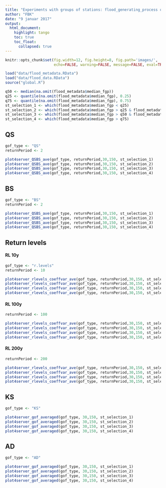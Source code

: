 ```yaml
---
title: "Experiments with groups of stations: flood_generating_process quantiles"
author: "FBK"
date: "9 januar 2017"
output: 
  html_document:
    highlight: tango
    toc: true
    toc_float:
      collapsed: true
---
```



```r
knitr::opts_chunk$set(fig.width=12, fig.height=8, fig.path='images/',
                      echo=FALSE, warning=FALSE, message=FALSE, eval=TRUE)
```

```r

load("data/flood_metadata.RData")
load("data/flood_data.RData")
source("global.R")

q50 <- median(na.omit(flood_metadata$median_fgp))
q25 <- quantile(na.omit(flood_metadata$median_fgp), 0.25)
q75 <- quantile(na.omit(flood_metadata$median_fgp), 0.75)
st_selection_1 <- which(flood_metadata$median_fgp < q25)
st_selection_2 <- which(flood_metadata$median_fgp > q25 & flood_metadata$median_fgp < q50)
st_selection_3 <- which(flood_metadata$median_fgp > q50 & flood_metadata$median_fgp < q75)
st_selection_4 <- which(flood_metadata$median_fgp > q75)
```


## QS

```r
gof_type <- "QS"
returnPeriod <- 2

plot4server_QSBS_ave(gof_type, returnPeriod,30,150, st_selection_1)
plot4server_QSBS_ave(gof_type, returnPeriod,30,150, st_selection_2)
plot4server_QSBS_ave(gof_type, returnPeriod,30,150, st_selection_3)
plot4server_QSBS_ave(gof_type, returnPeriod,30,150, st_selection_4)
```


## BS

```r
gof_type <- "BS"
returnPeriod <- 2

plot4server_QSBS_ave(gof_type, returnPeriod,30,150, st_selection_1)
plot4server_QSBS_ave(gof_type, returnPeriod,30,150, st_selection_2)
plot4server_QSBS_ave(gof_type, returnPeriod,30,150, st_selection_3)
plot4server_QSBS_ave(gof_type, returnPeriod,30,150, st_selection_4)
```


## Return levels

#### RL 10y

```r
gof_type <- "r.levels"
returnPeriod <- 10

plot4server_rlevels_coeffvar_ave(gof_type, returnPeriod,30,150, st_selection_1)
plot4server_rlevels_coeffvar_ave(gof_type, returnPeriod,30,150, st_selection_2)
plot4server_rlevels_coeffvar_ave(gof_type, returnPeriod,30,150, st_selection_3)
plot4server_rlevels_coeffvar_ave(gof_type, returnPeriod,30,150, st_selection_4)
```

#### RL 100y

```r
returnPeriod <- 100

plot4server_rlevels_coeffvar_ave(gof_type, returnPeriod,30,150, st_selection_1)
plot4server_rlevels_coeffvar_ave(gof_type, returnPeriod,30,150, st_selection_2)
plot4server_rlevels_coeffvar_ave(gof_type, returnPeriod,30,150, st_selection_3)
plot4server_rlevels_coeffvar_ave(gof_type, returnPeriod,30,150, st_selection_4)
```

#### RL 200y

```r
returnPeriod <- 200

plot4server_rlevels_coeffvar_ave(gof_type, returnPeriod,30,150, st_selection_1)
plot4server_rlevels_coeffvar_ave(gof_type, returnPeriod,30,150, st_selection_2)
plot4server_rlevels_coeffvar_ave(gof_type, returnPeriod,30,150, st_selection_3)
plot4server_rlevels_coeffvar_ave(gof_type, returnPeriod,30,150, st_selection_4)
```

## KS

```r
gof_type <- "KS"

plot4server_gof_averaged(gof_type, 30,150, st_selection_1)
plot4server_gof_averaged(gof_type, 30,150, st_selection_2)
plot4server_gof_averaged(gof_type, 30,150, st_selection_3)
plot4server_gof_averaged(gof_type, 30,150, st_selection_4)
```

## AD

```r
gof_type <- "AD"

plot4server_gof_averaged(gof_type, 30,150, st_selection_1)
plot4server_gof_averaged(gof_type, 30,150, st_selection_2)
plot4server_gof_averaged(gof_type, 30,150, st_selection_3)
plot4server_gof_averaged(gof_type, 30,150, st_selection_4)

```

